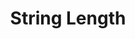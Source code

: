 ---
id: "q_php_easy_011"
questionType: "MULTIPLE_CHOICE"
title: "String Length"
description: "Which function returns the length of a string in PHP?"
difficulty: "EASY"
category: "PHP"
options:
  - "strlen()"
  - "length()"
  - "count()"
  - "size()"
correctAnswer: 0
---